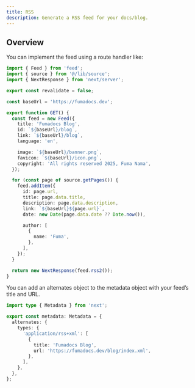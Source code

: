 ```yaml
---
title: RSS
description: Generate a RSS feed for your docs/blog.
---
```


## Overview

You can implement the feed using a route handler like:

```ts title="app/rss.xml/route.ts"
import { Feed } from 'feed';
import { source } from '@/lib/source';
import { NextResponse } from 'next/server';

export const revalidate = false;

const baseUrl = 'https://fumadocs.dev';

export function GET() {
  const feed = new Feed({
    title: 'Fumadocs Blog',
    id: `${baseUrl}/blog`,
    link: `${baseUrl}/blog`,
    language: 'en',

    image: `${baseUrl}/banner.png`,
    favicon: `${baseUrl}/icon.png`,
    copyright: 'All rights reserved 2025, Fuma Nama',
  });

  for (const page of source.getPages()) {
    feed.addItem({
      id: page.url,
      title: page.data.title,
      description: page.data.description,
      link: `${baseUrl}${page.url}`,
      date: new Date(page.data.date ?? Date.now()),

      author: [
        {
          name: 'Fuma',
        },
      ],
    });
  }

  return new NextResponse(feed.rss2());
}
```

You can add an alternates object to the metadata object with your feed’s title and URL.

```ts title="app/layout.tsx"
import type { Metadata } from 'next';

export const metadata: Metadata = {
  alternates: {
    types: {
      'application/rss+xml': [
        {
          title: 'Fumadocs Blog',
          url: 'https://fumadocs.dev/blog/index.xml',
        },
      ],
    },
  },
};
```
